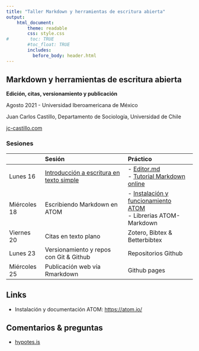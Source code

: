 ```yaml
---
title: "Taller Markdown y herramientas de escritura abierta"
output:
    html_document:
        theme: readable
        css: style.css
#        toc: TRUE
        #toc_float: TRUE
        includes:
          before_body: header.html
---
```

<div class="mycontent">

# Markdown y herramientas de escritura abierta

**Edición, citas, versionamiento y publicación**

Agosto 2021 - Universidad Iberoamericana de México

Juan Carlos Castillo, Departamento de Sociología, Universidad de Chile

[jc-castillo.com](https://juancarloscastillo.github.io)


### Sesiones

<font size="3">

|              	| Sesión                                    	| Práctico                          	|
|-------------------	|:-------------------------------------------	|:-----------------------------------	|
| Lunes 16     	| [Introducción a escritura en texto simple](slides/01-textosimple/01_textosimple.html)  	| - [Editor.md](https://pandao.github.io/editor.md/en.html) <br> - [Tutorial Markdown online](https://www.markdowntutorial.com/es/) 	|
| Miércoles 18 	| Escribiendo Markdown en ATOM                 	| - [Instalación y funcionamiento ATOM](https://atom.io/) <br> - Librerias ATOM-Markdown           	|
| Viernes 20   	| Citas en texto plano                      	| Zotero, Bibtex & Betterbibtex     	|
| Lunes 23     	| Versionamiento y repos con Git & Github    	| Repositorios Github               	|
| Miércoles 25 	| Publicación web vía Rmarkdown              	| Github pages                      	|


</font>


## Links

- Instalación y documentación ATOM: [https://atom.io/]()


## Comentarios & preguntas

- [hypotes.is](https://web.hypothes.is/)

<br><br><br>
</div>
